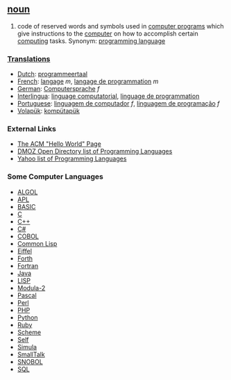 == [[noun]] ==
#code of reserved words and symbols used in [[computer program]]s which give instructions to the [[computer]] on how to accomplish certain [[computing]] tasks.  Synonym: [[programming language]]

===[[Translation]]s===
*[[Dutch]]: [[programmeertaal]]
*[[French]]: [[langage]] ''m'', [[langage de programmation]] ''m''
*[[German]]: [[Computersprache]] ''f''
*[[Interlingua]]: [[linguage computatorial]], [[linguage de programmation]]
*[[Portuguese]]: [[linguagem de computador]] ''f'', [[linguagem de programação]] ''f''
*[[Volapük]]: [[kompütapük]]

=== External Links===
*[http://www2.latech.edu/~acm/HelloWorld.shtml The ACM "Hello World" Page]
*[http://dmoz.org/Computers/Programming/Languages/ DMOZ Open Directory list of Programming Languages]
*[http://dir.yahoo.com/Computers_and_Internet/Programming_and_Development/Languages/ Yahoo list of Programming Languages]

=== Some Computer Languages ===

*[[w:Algol_programming_language|ALGOL]]
*[[w:APL_programming_language|APL]]
*[[w:BASIC|BASIC]]
*[[C]]
*[[w:C_Plus_Plus|C++]]
*[[w:C_Sharp|C<nowiki>#</nowiki>]]
*[[w:COBOL|COBOL]]
*[[w:Common_Lisp|Common Lisp]]
*[[w:Eiffel_programming_language|Eiffel]]
*[[w:Forth_programming_language|Forth]]
*[[w:Fortran|Fortran]]
*[[Java]]
*[[w:LISP|LISP]]
*[[w:Modula-2|Modula-2]]
*[[Pascal]]
*[[w:Perl|Perl]]
*[[PHP]]
*[[Python]]
*[[Ruby]]
*[[w:Scheme_programming_language|Scheme]]
*[[w:Self_programming_language|Self]]
*[[w:Simula|Simula]]
*[[w:Smalltalk_programming_language|SmallTalk]]
*[[w:SNOBOL|SNOBOL]]
*[[SQL]]